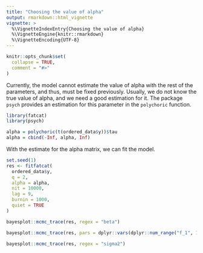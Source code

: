 ```yaml
---
title: "Choosing the value of alpha"
output: rmarkdown::html_vignette
vignette: >
  %\VignetteIndexEntry{Choosing the value of alpha}
  %\VignetteEngine{knitr::rmarkdown}
  %\VignetteEncoding{UTF-8}
---
```


```r
knitr::opts_chunk$set(
  collapse = TRUE,
  comment = "#>"
)
```

Currently, the model cannot estimate the value of alpha with the rest of the parameters, and thus, must be fixed previously.
Usually, we do not know the true value of alpha, and we need a good estimation for it.
The package `psych` provides an estimation for this parameter in the `polychoric` function.

```r
library(fatcat)
library(psych)
```

```r
alpha = polychoric(t(ordered_data$y))$tau
alpha = cbind(-Inf, alpha, Inf)
```

With the estimate for the alpha matrix, we can fit the model.

```r
set.seed(1)
res <- fitfatcat(
  ordered_data$y,
  q = 2,
  alpha = alpha, 
  nit = 10000,
  lag = 9,
  burnin = 1000, 
  quiet = TRUE
)
```

```r
bayesplot::mcmc_trace(res, regex = "beta")
```

```r
bayesplot::mcmc_trace(res, pars = dplyr::vars(dplyr::num_range("f_1", 1:5)))
```

```r
bayesplot::mcmc_trace(res, regex = "sigma2")
```

